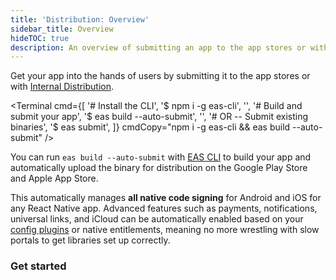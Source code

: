 ```yaml
---
title: 'Distribution: Overview'
sidebar_title: Overview
hideTOC: true
description: An overview of submitting an app to the app stores or with the internal distribution.
---
```




Get your app into the hands of users by submitting it to the app stores or with [Internal Distribution](/build/internal-distribution).

<Terminal
  cmd={[
    '# Install the CLI',
    '$ npm i -g eas-cli',
    '',
    '# Build and submit your app',
    '$ eas build --auto-submit',
    '',
    '# OR -- Submit existing binaries',
    '$ eas submit',
  ]}
  cmdCopy="npm i -g eas-cli && eas build --auto-submit"
/>

You can run `eas build --auto-submit` with [EAS CLI](/eas) to build your app and automatically upload the binary for distribution on the Google Play Store and Apple App Store.

This automatically manages **all native code signing** for Android and iOS for any React Native app. Advanced features such as payments, notifications, universal links, and iCloud can be automatically enabled based on your [config plugins](/config-plugins/introduction/) or native entitlements, meaning no more wrestling with slow portals to get libraries set up correctly.

### Get started

<BoxLink
  title="Submit to the Google Play Store"
  description="Learn how to submit an Android app to the Google Play Store."
  href="/submit/android"
  Icon={GoogleAppStoreIcon}
/>

<BoxLink
  title="Submit to the Apple App Store"
  description="Learn how to submit an iOS or an iPadOS app to the Apple App Store from any operating system."
  href="/submit/ios"
  Icon={AppleAppStoreIcon}
/>

<BoxLink
  title="Internal Distribution"
  description="Share your mobile app internally with testers using AdHoc builds."
  href="/build/internal-distribution"
  Icon={BookOpen02Icon}
/>

<BoxLink
  title="Publish websites"
  description="Export your website and upload to any web host."
  href="/guides/publishing-websites"
  Icon={Earth02Icon}
/>

<BoxLink
  title="OTA updates"
  description="Send over-the-air updates to your users instantly."
  href="/eas-update/introduction"
  Icon={LayersTwo02Icon}
/>
